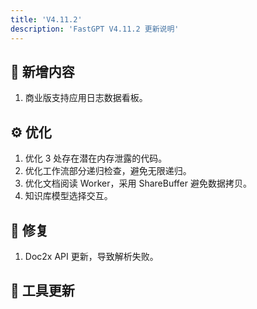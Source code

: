 ```yaml
---
title: 'V4.11.2'
description: 'FastGPT V4.11.2 更新说明'
---
```


## 🚀 新增内容

1. 商业版支持应用日志数据看板。

## ⚙️ 优化

1. 优化 3 处存在潜在内存泄露的代码。
2. 优化工作流部分递归检查，避免无限递归。
3. 优化文档阅读 Worker，采用 ShareBuffer 避免数据拷贝。
4. 知识库模型选择交互。

## 🐛 修复

1. Doc2x API 更新，导致解析失败。

## 🔨 工具更新
